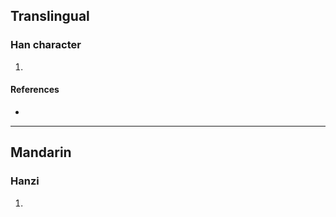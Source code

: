 {{character info/new}}
==Translingual==

===Han character===
{{Han char|rn=85|rad=水|as=10|sn=13|four=|canj=EFBC|ids=⿰氵𧴪}}

# {{defn|Han|sort=水10}}

====References====
* {{Han ref|kx=0639.170|dkj=17927|hdz=31698.030|uh=6E91|ud=28305}}

----

==Mandarin==

===Hanzi===
{{cmn-hanzi|pin=[[suǒ]] ([[suo3]])|wg=so<sup>3</sup>}}

# {{defn|lang=cmn|sort=水10}}